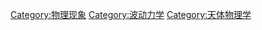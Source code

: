 {{catmore}}
[[Category:物理现象|Category:物理现象]]
[[Category:波动力学|Category:波动力学]]
[[Category:天体物理学|Category:天体物理学]]